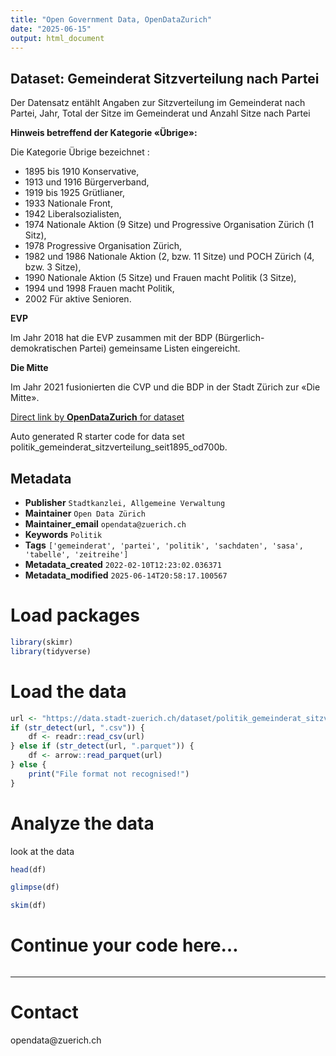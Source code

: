 ```yaml
---
title: "Open Government Data, OpenDataZurich"
date: "2025-06-15"
output: html_document
---
```


## Dataset: Gemeinderat Sitzverteilung nach Partei

Der Datensatz entählt Angaben zur Sitzverteilung im Gemeinderat nach Partei, Jahr, Total der Sitze im Gemeinderat und Anzahl Sitze nach Partei

**Hinweis betreffend der Kategorie «Übrige»:**

Die Kategorie Übrige bezeichnet :

- 1895 bis 1910 Konservative, 
- 1913 und 1916 Bürgerverband, 
- 1919 bis 1925 Grütlianer, 
- 1933 Nationale Front, 
- 1942 Liberalsozialisten,
- 1974 Nationale Aktion (9 Sitze) und Progressive Organisation Zürich (1 Sitz), 
- 1978 Progressive Organisation Zürich, 
- 1982 und 1986 Nationale Aktion (2, bzw. 11 Sitze) und POCH Zürich (4, bzw. 3 Sitze),
- 1990 Nationale Aktion (5 Sitze) und Frauen macht Politik (3 Sitze), 
- 1994 und 1998 Frauen macht Politik, 
- 2002 Für aktive Senioren.

[]()

**EVP**

Im Jahr 2018 hat die EVP zusammen mit der BDP (Bürgerlich-demokratischen Partei) gemeinsame Listen
eingereicht.


[]()

**Die Mitte**

Im Jahr 2021 fusionierten die CVP und die BDP in der Stadt Zürich zur «Die Mitte».

[]()



[Direct link by **OpenDataZurich** for dataset](https://data.stadt-zuerich.ch/dataset/politik_gemeinderat_sitzverteilung_seit1895_od700b)

Auto generated R starter code for data set politik_gemeinderat_sitzverteilung_seit1895_od700b.

## Metadata

- **Publisher** `Stadtkanzlei, Allgemeine Verwaltung`
- **Maintainer** `Open Data Zürich`
- **Maintainer_email** `opendata@zuerich.ch`
- **Keywords** `Politik`
- **Tags** `['gemeinderat', 'partei', 'politik', 'sachdaten', 'sasa', 'tabelle', 'zeitreihe']`
- **Metadata_created** `2022-02-10T12:23:02.036371`
- **Metadata_modified** `2025-06-14T20:58:17.100567`


# Load packages

```r
library(skimr)
library(tidyverse)
```

# Load the data

```r
url <- "https://data.stadt-zuerich.ch/dataset/politik_gemeinderat_sitzverteilung_seit1895_od700b/download/POL700OD700B.csv"
if (str_detect(url, ".csv")) {
    df <- readr::read_csv(url)
} else if (str_detect(url, ".parquet")) {
    df <- arrow::read_parquet(url)
} else {
    print("File format not recognised!")
}
```

# Analyze the data

look at the data
```r
head(df)
```

```r
glimpse(df)
```

```r
skim(df)
```

# Continue your code here...

```r

```

------------------------------------------------------------------------

# Contact

opendata@zuerich.ch
